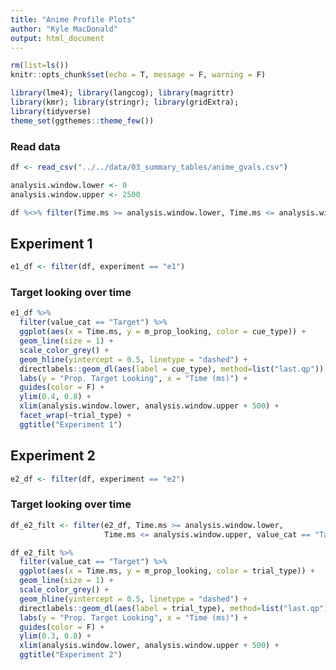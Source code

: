 ```yaml
---
title: "Anime Profile Plots"
author: "Kyle MacDonald"
output: html_document
---
```


```r
rm(list=ls())
knitr::opts_chunk$set(echo = T, message = F, warning = F)
```

```r
library(lme4); library(langcog); library(magrittr)
library(kmr); library(stringr); library(gridExtra); 
library(tidyverse)
theme_set(ggthemes::theme_few())
```

### Read data

```r
df <- read_csv("../../data/03_summary_tables/anime_gvals.csv")
```

```r
analysis.window.lower <- 0
analysis.window.upper <- 2500
```

```r
df %<>% filter(Time.ms >= analysis.window.lower, Time.ms <= analysis.window.upper)
```

## Experiment 1

```r
e1_df <- filter(df, experiment == "e1")
```

### Target looking over time

```r
e1_df %>% 
  filter(value_cat == "Target") %>% 
  ggplot(aes(x = Time.ms, y = m_prop_looking, color = cue_type)) +
  geom_line(size = 1) +
  scale_color_grey() +
  geom_hline(yintercept = 0.5, linetype = "dashed") +
  directlabels::geom_dl(aes(label = cue_type), method=list("last.qp")) +
  labs(y = "Prop. Target Looking", x = "Time (ms)") +
  guides(color = F) + 
  ylim(0.4, 0.8) +
  xlim(analysis.window.lower, analysis.window.upper + 500) +
  facet_wrap(~trial_type) +
  ggtitle("Experiment 1")
```

## Experiment 2

```r
e2_df <- filter(df, experiment == "e2")
```

### Target looking over time

```r
df_e2_filt <- filter(e2_df, Time.ms >= analysis.window.lower, 
                     Time.ms <= analysis.window.upper, value_cat == "Target")

df_e2_filt %>% 
  filter(value_cat == "Target") %>% 
  ggplot(aes(x = Time.ms, y = m_prop_looking, color = trial_type)) +
  geom_line(size = 1) +
  scale_color_grey() +
  geom_hline(yintercept = 0.5, linetype = "dashed") +
  directlabels::geom_dl(aes(label = trial_type), method=list("last.qp")) +
  labs(y = "Prop. Target Looking", x = "Time (ms)") +
  guides(color = F) + 
  ylim(0.3, 0.8) +
  xlim(analysis.window.lower, analysis.window.upper + 500) +
  ggtitle("Experiment 2")
```
